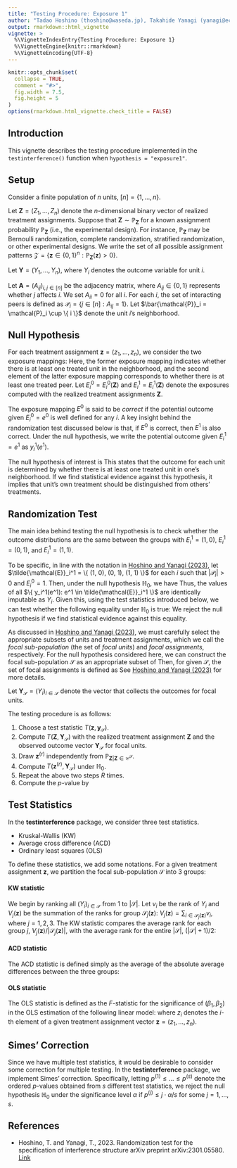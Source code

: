 ---
title: "Testing Procedure: Exposure 1"
author: "Tadao Hoshino (thoshino@waseda.jp), Takahide Yanagi (yanagi@econ.kyoto-u.ac.jp)"
output: rmarkdown::html_vignette
vignette: >
  %\VignetteIndexEntry{Testing Procedure: Exposure 1}
  %\VignetteEngine{knitr::rmarkdown}
  %\VignetteEncoding{UTF-8}
---

```{r, include = FALSE}
knitr::opts_chunk$set(
  collapse = TRUE,
  comment = "#>",
  fig.width = 7.5, 
  fig.height = 5 
)
options(rmarkdown.html_vignette.check_title = FALSE)
```

## Introduction

This vignette describes the testing procedure implemented in the `testinterference()` function when `hypothesis = "exposure1"`.

## Setup

Consider a finite population of $n$ units, $[n] = \{ 1, \dots, n \}$.

Let $\mathbf{Z} = (Z_1, \dots, Z_n)$ denote the $n$-dimensional binary vector of realized treatment assignments.
Suppose that $\mathbf{Z} \sim \mathbb{P}_{\mathbf{Z}}$ for a known assignment probability $\mathbb{P}_{\mathbf{Z}}$ (i.e., the experimental design).
For instance, $\mathbb{P}_{\mathbf{Z}}$ may be Bernoulli randomization, complete randomization, stratified randomization, or other experimental designs.
We write the set of all possible assignment patterns $\mathcal{Z} = \{ \mathbf{z} \in \{ 0, 1 \}^n: \mathbb{P}_{\mathbf{Z}}(\mathbf{z}) > 0 \}$.

Let $\mathbf{Y} = (Y_1, \dots, Y_n)$, where $Y_i$ denotes the outcome variable for unit $i$.

Let $\mathbf{A} = (A_{ij})_{i,j \in [n]}$ be the adjacency matrix, where $A_{ij} \in \{ 0, 1 \}$ represents whether $j$ affects $i$.
We set $A_{ii} = 0$ for all $i$.
For each $i$, the set of interacting peers is defined as $\mathcal{P}_i = \{ j \in [n]: A_{ij} = 1 \}$.
Let $\bar{\mathcal{P}}_i = \mathcal{P}_i \cup \{ i \}$ denote the unit $i$'s neighborhood.

## Null Hypothesis

For each treatment assignment $\mathbf{z} = (z_1, \dots, z_n)$, we consider the two exposure mappings:
\begin{align*}
  E_i^0(\mathbf{z}) & = \max_{j \in \bar{\mathcal{P}}_i} z_j, \\
  E_i^1(\mathbf{z}) & = \left( z_i, \; \max_{j \in \mathcal{P}_i} z_j \right).
\end{align*}
Here, the former exposure mapping indicates whether there is at least one treated unit in the neighborhood, and the second element of the latter exposure mapping corresponds to whether there is at least one treated peer.
Let $E_i^0 = E_i^0(\mathbf{Z})$ and $E_i^1 = E_i^1(\mathbf{Z})$ denote the exposures computed with the realized treatment assignments $\mathbf{Z}$.

The exposure mapping $E^0$ is said to be *correct* if the potential outcome given $E_i^0 = e^0$ is well defined for any $i$.
A key insight behind the randomization test discussed below is that, if $E^0$ is correct, then $E^1$ is also correct.
Under the null hypothesis, we write the potential outcome given $E_i^1 = e^1$ as $y_i^1(e^1)$.

The null hypothesis of interest is
\begin{align*}
	\mathbb{H}_0: \quad 
	\text{The exposure mapping $E^0$ is correct.}
\end{align*}
This states that the outcome for each unit is determined by whether there is at least one treated unit in one's neighborhood.
If we find statistical evidence against this hypothesis, it implies that unit's own treatment should be distinguished from others' treatments.

## Randomization Test

The main idea behind testing the null hypothesis is to check whether the outcome distributions are the same between the groups with  $E_i^1 = (1, 0)$, $E_i^1 = (0, 1)$, and $E_i^1 = (1, 1)$.

To be specific, in line with the notation in [Hoshino and Yanagi (2023)](https://doi.org/10.48550/arXiv.2301.05580), let $\tilde{\mathcal{E}}_i^1 = \{ (1, 0), (0, 1), (1, 1) \}$ for each $i$ such that $|\mathcal{P}_i| > 0$ and $E_i^0 = 1$.
Then, under the null hypothesis $\mathbb{H}_0$, we have
\begin{align*}
	Y_i = y_i^1(e^1)
	\quad 
	\text{for all $e^1 \in \tilde{\mathcal{E}}_i^1$.}
\end{align*}
Thus, the values of all $\{ y_i^1(e^1): e^1 \in \tilde{\mathcal{E}}_i^1 \}$ are identically imputable as $Y_i$.
Given this, using the test statistics introduced below, we can test whether the following equality under $\mathbb{H}_0$ is true:
\begin{align*}
	y_i^1(e_j^1) = y_i^1(e_k^1)
	\quad 
	\text{for all $e_j^1, e_k^1 \in \tilde{\mathcal{E}}_i^1$.}
\end{align*}
We reject the null hypothesis if we find statistical evidence against this equality.

As discussed in [Hoshino and Yanagi (2023)](https://doi.org/10.48550/arXiv.2301.05580), 
we must carefully select the appropriate subsets of units and treatment assignments, 
which we call the *focal sub-population* (the set of *focal units*) and *focal assignments*, respectively.
For the null hypothesis considered here, we can construct the focal sub-population $\mathcal{S}$ as an appropriate subset of 
\begin{align*}
  \mathcal{N}(3) = \left\{ i \in [n]: |\mathcal{P}_i| > 0, E_i^0 = 1 \right\}.
\end{align*}
Then, for given $\mathcal{S}$, the set of focal assignments is defined as
\begin{align*}
  \mathcal{C}^{\mathcal{S}} = \left\{ \mathbf{z} \in \mathcal{Z}: \max_{j \in \bar{\mathcal{P}}_i} z_j = \max_{j \in \bar{\mathcal{P}}_i} Z_j \; \text{for all $i \in \mathcal{S}$} \right\}.
\end{align*}
See [Hoshino and Yanagi (2023)](https://doi.org/10.48550/arXiv.2301.05580) for more details.

Let $\mathbf{Y}_{\mathcal{S}} = (Y_i)_{i \in \mathcal{S}}$ denote the vector that collects the outcomes for focal units.

The testing procedure is as follows:

1. Choose a test statistic $T(\mathbf{z}, \mathbf{y}_{\mathcal{S}})$.
2. Compute $T(\mathbf{Z}, \mathbf{Y}_{\mathcal{S}})$ with the realized treatment assignment $\mathbf{Z}$ and the observed outcome vector $\mathbf{Y}_{\mathcal{S}}$ for focal units.
3. Draw $\mathbf{z}^{(r)}$ independently from $\mathbb{P}_{\mathbf{Z} | \mathbf{Z} \in \mathcal{C}^{\mathcal{S}}}$.
4. Compute $T(\mathbf{z}^{(r)}, \mathbf{Y}_{\mathcal{S}})$ under $\mathbb{H}_0$.
5. Repeat the above two steps $R$ times.
6. Compute the $p$-value by
\begin{align*}
  \text{$p$-value}
  = \frac{1}{R} \sum_{r=1}^{R} \mathbf{1}\{ T(\mathbf{z}^{(r)}, \mathbf{Y}_{\mathcal{S}}) \ge T(\mathbf{Z}, \mathbf{Y}_{\mathcal{S}}) \}.
\end{align*}

## Test Statistics

In the **testinterference** package, we consider three test statistics.

- Kruskal-Wallis (KW)
- Average cross difference (ACD)
- Ordinary least squares (OLS)

To define these statistics, we add some notations.
For a given treatment assignment $\mathbf{z}$, we partition the focal sub-population $\mathcal{S}$ into 3 groups:
\begin{align*}
	\mathcal{S}_1(\mathbf{z}) & = \left\{ i \in \mathcal{S}: \left( z_i, \max_{j \in \mathcal{P}_i} z_j \right) = (1, 0) \right\}, \\
	\mathcal{S}_2(\mathbf{z}) & = \left\{ i \in \mathcal{S}: \left( z_i, \max_{j \in \mathcal{P}_i} z_j \right) = (0, 1) \right\}, \\
	\mathcal{S}_3(\mathbf{z}) & = \left\{ i \in \mathcal{S}: \left( z_i, \max_{j \in \mathcal{P}_i} z_j \right) = (1, 1) \right\}.
\end{align*}

#### KW statistic

We begin by ranking all $(Y_i)_{i \in \mathcal{S}}$ from 1 to $|\mathcal{S}|$.
Let $v_i$ be the rank of $Y_i$ and $V_j(\mathbf{z})$ be the summation of the ranks for group $\mathcal{S}_j(\mathbf{z})$: $V_j(\mathbf{z}) = \sum_{i \in \mathcal{S}_j(\mathbf{z})} v_i$, where $j = 1, 2, 3$.
The KW statistic compares the average rank for each group $j$, $V_j(\mathbf{z}) / |\mathcal{S}_j(\mathbf{z})|$, with the average rank for the entire $|\mathcal{S}|$, $(|\mathcal{S}| + 1) / 2$:
\begin{align*}
	T(\mathbf{z}, \mathbf{Y})
	= \frac{12}{|\mathcal{S}| ( |\mathcal{S}| + 1 )} \sum_{j=1}^3 | \mathcal{S}_j(\mathbf{z}) | \left( \frac{ V_j(\mathbf{z}) }{ |\mathcal{S}_j(\mathbf{z})| } - \frac{|\mathcal{S}| + 1}{2} \right)^2.
\end{align*} 

#### ACD statistic

The ACD statistic is defined simply as the average of the absolute average differences between the three groups:
\begin{align*}
	T(\mathbf{z}, \mathbf{Y})
	= \frac{1}{3} \sum_{(j,k) \in \{ (1, 2), (1, 3), (2, 3) \}} \left| \frac{1}{|\mathcal{S}_j(\mathbf{z})|} \sum_{i \in \mathcal{S}_j(\mathbf{z})} Y_j - \frac{1}{|\mathcal{S}_k(\mathbf{z})|} \sum_{i \in \mathcal{S}_k(\mathbf{z})} Y_i \right|.
\end{align*}

#### OLS statistic

The OLS statistic is defined as the $F$-statistic for the significance of $(\beta_1, \beta_2)$ in the OLS estimation of the following linear model:
\begin{align*}
	Y_i = \beta_0 + \beta_1 z_i + \beta_2 \left( \max_{j \in \mathcal{P}_i} z_j \right) + \text{error}_i
	\qquad 
	\text{for $i \in \mathcal{S}$},
\end{align*}
where $z_i$ denotes the $i$-th element of a given treatment assignment vector $\mathbf{z} = (z_1, \dots, z_n)$.

## Simes' Correction

Since we have multiple test statistics, it would be desirable to consider some correction for multiple testing.
In the **testinterference** package, we implement Simes' correction.
Specifically, letting $p^{(1)} \le \dots \le p^{(s)}$ denote the ordered $p$-values obtained from $s$ different test statistics, we reject the null hypothesis $\mathbb{H}_0$ under the significance level $\alpha$ if $p^{(j)} \le j \cdot \alpha / s$ for some $j = 1, \dots, s$.

## References

- Hoshino, T. and Yanagi, T., 2023. 
Randomization test for the specification of interference structure
arXiv preprint arXiv:2301.05580.
[Link](https://doi.org/10.48550/arXiv.2301.05580)
